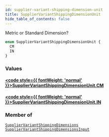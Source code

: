 ```yaml
---
id: supplier-variant-shipping-dimension-unit
title: SupplierVariantShippingDimensionUnit
hide_table_of_contents: false
---
```








Metric or Standard Dimension?

```graphql
enum SupplierVariantShippingDimensionUnit {
  CM
  IN
}
```


### Values

#### [<code style={{ fontWeight: 'normal' }}>SupplierVariantShippingDimensionUnit.<b>CM</b></code>](#) 
> 
> 

#### [<code style={{ fontWeight: 'normal' }}>SupplierVariantShippingDimensionUnit.<b>IN</b></code>](#) 
> 
> 



### Member of

[`SupplierVariantShippingDimensions`](/supply/api/graphql-admin/reference/objects/supplier-variant-shipping-dimensions)  <Badge class="secondary" text="object"/><Bullet />[`SupplierVariantShippingDimensionsInput`](/supply/api/graphql-admin/reference/inputs/supplier-variant-shipping-dimensions-input)  <Badge class="secondary" text="input"/>



